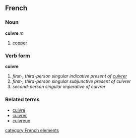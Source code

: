 ==French==
===Noun===
'''cuivre''' ''m''

# [[copper]]

===Verb form===
'''cuivre'''

# ''first-, third-person singular indicative present of [[cuivrer]]''
# ''first-, third-person singular subjunctive present of cuivrer''
# ''second-person singular imperative of cuivrer''

===Related terms===
*[[cuivré]]
*[[cuivrer]]
*[[cuivreux]]

[[category:French elements]]
